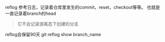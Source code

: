 reflog
参考日志，记录着仓库里发生的commit，reset，checkout等等。
也就是一直记录着branch的head

> 它不会记录游离态下创建的分支

reflog会保留90天
git reflog show branch_name

